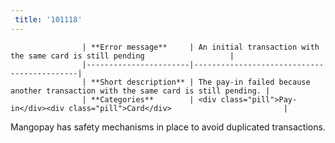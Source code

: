```yaml
---  
 title: '101118'  
---  
```



                    | **Error message**     | An initial transaction with the same card is still pending                   |
                    |-----------------------|--------------------------------------------|
                    | **Short description** | The pay-in failed because another transaction with the same card is still pending. |
                    | **Categories**        | <div class="pill">Pay-in</div><div class="pill">Card</div>                         |
                  

Mangopay has safety mechanisms in place to avoid duplicated transactions.